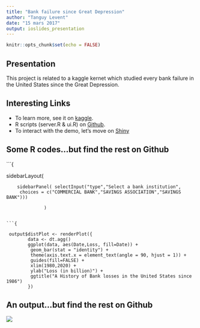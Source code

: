 ```yaml
---
title: "Bank failure since Great Depression"
author: "Tanguy Levent"
date: "15 mars 2017"
output: ioslides_presentation
---
```


```r
knitr::opts_chunk$set(echo = FALSE)
```

## Presentation

This project is related to a kaggle kernet which studied every bank failure in the 
United States since the Great Depression.

## Interesting Links

- To learn more, see it on [kaggle](https://www.kaggle.com/fdic/bank-failures).
- R scripts (server.R & ui.R) on [Github](https://www.kaggle.com/fdic/bank-failures).
- To interact with the demo, let's move on [Shiny]( https://tanguylevent.shinyapps.io/bank_failures/)

##  Some R codes...but find the rest on Github

```{

sidebarLayout(

        sidebarPanel( selectInput("type","Select a bank institution", 
         choices = c("COMMERCIAL BANK","SAVINGS ASSOCIATION","SAVINGS BANK")))
                   
                  )

```

```{

 output$distPlot <- renderPlot({
        data <- dt.agg()
        ggplot(data, aes(Date,Loss, fill=Date)) +
         geom_bar(stat = "identity") +
         theme(axis.text.x = element_text(angle = 90, hjust = 1)) +
         guides(fill=FALSE) +
         xlim(1980,2020) +
         ylab("Loss (in billion)") +
         ggtitle("A History of Bank losses in the United States since 1986")
        })

```
## An output...but find the rest on Github

![](images/Hist.png)